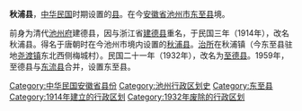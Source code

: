 '''秋浦县'''，[[中华民国|中华民国]]时期设置的[[县|县]]。在今[[安徽省|安徽省]][[池州市|池州市]][[东至县|东至县]]境。
{{Infobox former subdivision
|image_map=
|nation=[[中华民国|中华民国]]
|subdivision=县
|native_name=
|year_start=1914年
|year_end=1932年
|capital=秋浦镇
|common_name=秋浦县
|conventional_long_name=秋浦县
|s1=至德县
|flag_s1=Flag of the Republic of China.svg
|subdivision_type=
|subdivision_name=
|religion=[[中国民间信仰|中国传统信仰]]、[[佛教|佛教]]、[[道教|道教]]、[[基督新教|基督新教]]
|currency=[[开元通宝|开元通宝]]
|today={{PRC}}
|p1=至德县|flag_p1=Flag of the Qing Dynasty (1889-1912).svg}}

前身为清代[[池州府|池州府]]建德县，因与浙江省[[建德县|建德县]]重名，于民国三年（1914年），改名秋浦县。得名于唐朝时在今池州市境内设置的[[秋浦县|秋浦县]]。[[治所|治所]]在秋浦镇（今东至县驻地[[尧渡镇|尧渡镇]]东北西侧梅城村）。民国二十一年（1932年），改名为[[至德县|至德县]]。1959年，至德县与[[东流县|东流县]]合并，设置东至县。

{{中华民国大陆时期行政区划小作品}}
[[Category:中华民国安徽省县份|Category:中华民国安徽省县份]]
[[Category:池州行政区划史|Category:池州行政区划史]]
[[Category:东至县|Category:东至县]]
[[Category:1914年建立的行政区划|Category:1914年建立的行政区划]]
[[Category:1932年废除的行政区划|Category:1932年废除的行政区划]]